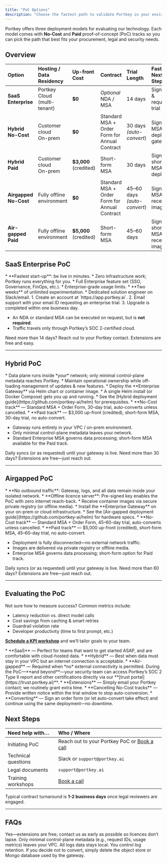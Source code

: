 ```yaml
---
title: "PoC Options"
description: "Choose the fastest path to validate Portkey in your environment"
---
```


Portkey offers three deployment models for evaluating our technology. Each model comes with **No-Cost** and **Paid** proof-of-concept (PoC) tracks so you can pick the path that best fits your procurement, legal and security needs.

## Overview

| Option | Hosting / Data Residency | Up-front Cost | Contract | Trial Length | Fastest Next Step | Best For |
|:--------|:--------------------------|:---------------|:----------|:--------------|:-------------------|:----------|
| **SaaS Enterprise** | Portkey Cloud<br />(multi-tenant) | **$0** | *Optional* NDA / MSA | 14 days | Sign up & request trial | Quick functional test |
| **Hybrid<br />No-Cost** | Customer cloud<br />On-prem | **$0** | Standard MSA +<br />Order Form for Annual Contract | 30 days<br />*(auto-convert*) | Sign MSA & deploy gateway | On-prem eval with no risk |
| **Hybrid<br />Paid** | Customer cloud<br />On-prem | **$3,000** (credited) | Short-form MSA | 30 days | Sign short MSA & deploy | Need lighter legal lift |
| **Airgapped<br />No-Cost** | Fully offline environment | **$0** | Standard MSA +<br />Order Form for Annual Contract | 45–60 days<br />*(auto-convert*) | Sign MSA & receive images | Strict data-isolation needs |
| **Air-gapped<br />Paid** | Fully offline environment | **$5,000** (credited) | Short-form MSA | 45–60 days | Sign short MSA & receive images | Offline eval + faster legal |

## SaaS Enterprise PoC
<Steps>
<Step title="Why Choose SaaS" icon="lightbulb">
* **Fastest start-up**: be live in minutes.
* Zero infrastructure work; Portkey runs everything for you.
* Full Enterprise feature set (SSO, Governance, FinOps, etc.).
</Step>

<Step title="What’s included" icon="book">
* Enterprise-grade usage limits.
* **Two weeks** of unlimited experimentation.
* Dedicated solution engineer on Slack/email.
</Step>

<Step title="How to Get Started" icon="rocket">
1. Create an account at `https://app.portkey.ai`.
2. Email support with your email ID requesting an enterprise trial.
3. Upgrade is completed within one business day.
</Step>
</Steps>

<AccordionGroup>
  <Accordion title="Legal & Security Notes">
    <ul>
      <li>An NDA or standard MSA can be executed on request, but is <strong>not required</strong>.</li>
      <li>Traffic travels only through Portkey’s SOC 2-certified cloud.</li>
    </ul>
  </Accordion>
  <Accordion title="Extending / Converting">
    <p>Need more than 14 days? Reach out to your Portkey contact. Extensions are free and easy.</p>
  </Accordion>
</AccordionGroup>

---

## Hybrid PoC
<Steps>
<Step title="Why Choose Hybrid" icon="lightbulb">
* Data plane runs inside *your* network; only minimal control-plane metadata reaches Portkey.
* Maintain operational ownership while off-loading management of updates & new features.
</Step>

<Step title="Deployment Overview" icon="rocket">
* Deploy the **Enterprise Gateway** via Helm chart or container image.
* A single Helm install (or Docker Compose) gets you up and running.
* See the [Hybrid deployment guide](https://github.com/portkey-ai/helm) for prerequisites.
</Step>

<Step title="PoC Tracks" icon="book">
* **No-Cost track** — Standard MSA + Order Form, 30-day trial, auto-converts unless cancelled.
* **Paid track** — $3,000 up-front (credited), short-form MSA, 30-day trial, no auto-convert.
</Step>
</Steps>

<AccordionGroup>
  <Accordion title="Legal & Security Notes">
    <ul>
      <li>Gateway runs entirely in your VPC / on-prem environment.</li>
      <li>Only minimal control-plane metadata leaves your network.</li>
      <li>Standard Enterprise MSA governs data processing; short-form MSA available for the Paid track.</li>
    </ul>
  </Accordion>
  <Accordion title="Support & Extensions">
    <p>Daily syncs (or as requested) until your gateway is live. Need more than 30 days? Extensions are free—just reach out.</p>
  </Accordion>
</AccordionGroup>

---

## Airgapped PoC
<Steps>
<Step title="Why Choose Air-gapped" icon="lightbulb">
* **No outbound traffic**: Gateway, logs, and all data remain inside your isolated network.
* **Offline licence server**: Pre-signed key enables the PoC with zero internet reach-back.
</Step>

<Step title="Deployment Overview" icon="rocket">
* Receive container images via secure private registry (or offline media).
* Install the **Enterprise Gateway** on your on-prem or cloud infrastructure.
* See the [Air-gapped deployment guide](https://github.com/portkey-ai/helm) for hardware specs.
</Step>

<Step title="PoC Tracks" icon="book">
* **No-Cost track** — Standard MSA + Order Form, 45–60-day trial, auto-converts unless cancelled.
* **Paid track** — $5,000 up-front (credited), short-form MSA, 45–60-day trial, no auto-convert.
</Step>
</Steps>

<AccordionGroup>
  <Accordion title="Legal & Security Notes">
    <ul>
      <li>Deployment is fully disconnected—no external network traffic.</li>
      <li>Images are delivered via private registry or offline media.</li>
      <li>Enterprise MSA governs data processing; short-form option for Paid track.</li>
    </ul>
  </Accordion>
  <Accordion title="Support & Extensions">
    <p>Daily syncs (or as requested) until your gateway is live. Need more than 60 days? Extensions are free—just reach out.</p>
  </Accordion>
</AccordionGroup>

---

## Evaluating the PoC

<Steps>
<Step title="Success Criteria & KPIs" icon="chart-line">
Not sure how to measure success? Common metrics include:

* Latency reduction vs. direct model calls
* Cost savings from caching & smart retries
* Guardrail violation rate
* Developer productivity (time to first prompt, etc.)

[**Schedule a KPI workshop**](https://cal.link/vrv) and we’ll tailor goals to your team.
</Step>

<Step title="Choosing the Right PoC" icon="circle-check">
* **SaaS** — Perfect for teams that want to get started ASAP, and are comfortable with cloud-hosted data.
* **Hybrid** — Best when data must stay in your VPC but an internet connection is acceptable.
* **Air-gapped** — Required when *no* external connectivity is permitted.
</Step>

<Step title="Trust & Compliance" icon="shield">
During the PoC—**and beyond**—your security team can access Portkey’s SOC 2 Type II report and other certifications directly via our **[trust portal](https://trust.portkey.ai)**.
</Step>

<Step title="Extensions, Cancellations & Conversions" icon="calendar">
* **Extensions** — Simply email your Portkey contact; we routinely grant extra time.
* **Cancelling No-Cost tracks** — Provide written notice within the trial window to stop auto-conversion.
* **Converting** — Sign an order form (or let auto-convert take effect) and continue using the same deployment—no downtime.
</Step>
</Steps>

## Next Steps
| Need help with… | Who / Where |
|:-----------------|:-------------|
| Initiating PoC | Reach out to your Portkey PoC or [Book a call](https://cal.link/vrv) | 
| Technical questions | Slack or `support@portkey.ai` |
| Legal documents | `support@portkey.ai` |
| Training workshops | [Book a call](https://cal.link/vrv) |

Typical contract turnaround is **1-2 business days** once legal reviewers are engaged.

---

## FAQs
<AccordionGroup>
<Accordion title="Can we extend the PoC?">
Yes—extensions are free; contact us as early as possible so licences don’t lapse.
</Accordion>


<Accordion title="What data leaves our environment during Hybrid?">
Only minimal control-plane metadata (e.g., request IDs, usage metrics) leaves your VPC. All logs data stays local.
</Accordion>

<Accordion title="What happens to logs after the trial?">
You control log retention. If you decide not to convert, simply delete the object store or Mongo database used by the gateway.
</Accordion>
</AccordionGroup>